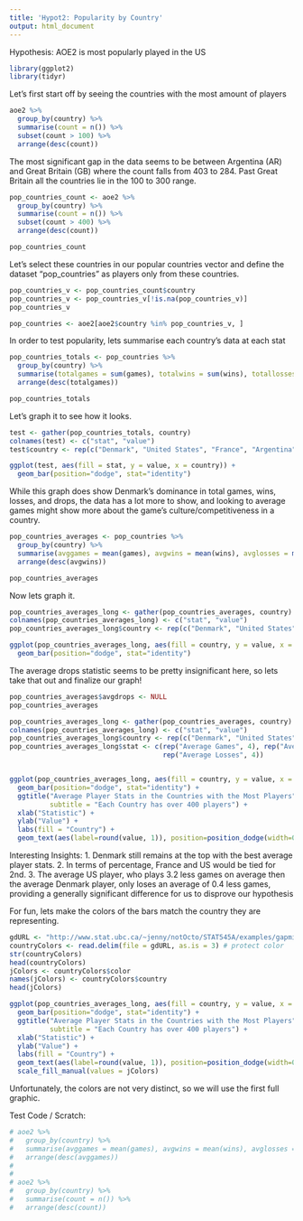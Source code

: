 ```yaml
---
title: 'Hypot2: Popularity by Country'
output: html_document
---
```

Hypothesis:
AOE2 is most popularly played in the US 

```r
library(ggplot2)
library(tidyr)
```

Let's first start off by seeing the countries with the most amount of players 

```r
aoe2 %>%
  group_by(country) %>%
  summarise(count = n()) %>%
  subset(count > 100) %>%
  arrange(desc(count))
```

The most significant gap in the data seems to be between Argentina (AR) and Great Britain (GB) where the count falls from 403 to 284. Past Great Britain all the countries lie in the 100 to 300 range. 

```r
pop_countries_count <- aoe2 %>%
  group_by(country) %>%
  summarise(count = n()) %>%
  subset(count > 400) %>%
  arrange(desc(count))

pop_countries_count
```

Let's select these countries in our popular countries vector and define the dataset "pop_countries" as players only from these countries.
```r
pop_countries_v <- pop_countries_count$country
pop_countries_v <- pop_countries_v[!is.na(pop_countries_v)]
pop_countries_v

pop_countries <- aoe2[aoe2$country %in% pop_countries_v, ]
```

In order to test popularity, lets summarise each country's data at each stat
```r
pop_countries_totals <- pop_countries %>%
  group_by(country) %>%
  summarise(totalgames = sum(games), totalwins = sum(wins), totallosses = sum(losses), totaldrops = sum(drops)) %>%
  arrange(desc(totalgames))

pop_countries_totals
```

Let's graph it to see how it looks.

```r
test <- gather(pop_countries_totals, country)
colnames(test) <- c("stat", "value")
test$country <- rep(c("Denmark", "United States", "France", "Argentina"), 4)

ggplot(test, aes(fill = stat, y = value, x = country)) +
  geom_bar(position="dodge", stat="identity") 


```

While this graph does show Denmark's dominance in total games, wins, losses, and drops, the data has a lot more to show, and looking to average games might show more about the game's culture/competitiveness in a country. 

```r
pop_countries_averages <- pop_countries %>%
  group_by(country) %>%
  summarise(avggames = mean(games), avgwins = mean(wins), avglosses = mean(losses), avgdrops = mean(drops)) %>%
  arrange(desc(avgwins))

pop_countries_averages

```

Now lets graph it.

```r
pop_countries_averages_long <- gather(pop_countries_averages, country)
colnames(pop_countries_averages_long) <- c("stat", "value")
pop_countries_averages_long$country <- rep(c("Denmark", "United States", "France", "Argentina"), 4)

ggplot(pop_countries_averages_long, aes(fill = country, y = value, x = stat)) +
  geom_bar(position="dodge", stat="identity") 
```

The average drops statistic seems to be pretty insignificant here, so lets take that out and finalize our graph! 

```r
pop_countries_averages$avgdrops <- NULL
pop_countries_averages

pop_countries_averages_long <- gather(pop_countries_averages, country)
colnames(pop_countries_averages_long) <- c("stat", "value")
pop_countries_averages_long$country <- rep(c("Denmark", "United States", "France", "Argentina"), 3)
pop_countries_averages_long$stat <- c(rep("Average Games", 4), rep("Average Wins", 4), 
                                      rep("Average Losses", 4))


ggplot(pop_countries_averages_long, aes(fill = country, y = value, x = stat)) +
  geom_bar(position="dodge", stat="identity") +
  ggtitle("Average Player Stats in the Countries with the Most Players", 
          subtitle = "Each Country has over 400 players") +
  xlab("Statistic") +
  ylab("Value") +
  labs(fill = "Country") +
  geom_text(aes(label=round(value, 1)), position=position_dodge(width=0.9), vjust=-0.25)
```

Interesting Insights:
1. Denmark still remains at the top with the best average player stats.
2. In terms of percentage, France and US would be tied for 2nd.
3. The average US player, who plays 3.2 less games on average then the average Denmark player, only loses an average of 0.4 less games, providing a generally significant difference for us to disprove our hypothesis


For fun, lets make the colors of the bars match the country they are representing.  

```r
gdURL <- "http://www.stat.ubc.ca/~jenny/notOcto/STAT545A/examples/gapminder/data/gapminderCountryColors.txt"
countryColors <- read.delim(file = gdURL, as.is = 3) # protect color
str(countryColors)
head(countryColors)
jColors <- countryColors$color
names(jColors) <- countryColors$country
head(jColors)

ggplot(pop_countries_averages_long, aes(fill = country, y = value, x = stat)) +
  geom_bar(position="dodge", stat="identity") +
  ggtitle("Average Player Stats in the Countries with the Most Players", 
          subtitle = "Each Country has over 400 players") +
  xlab("Statistic") +
  ylab("Value") +
  labs(fill = "Country") +
  geom_text(aes(label=round(value, 1)), position=position_dodge(width=0.9), vjust=-0.25) +
  scale_fill_manual(values = jColors)
```

Unfortunately, the colors are not very distinct, so we will use the first full graphic.


Test Code / Scratch: 
```r

# aoe2 %>%
#   group_by(country) %>%
#   summarise(avggames = mean(games), avgwins = mean(wins), avglosses = mean(losses), avgdrops = mean(drops), avgpercwins = mean(perc_wins)) %>%
#   arrange(desc(avggames))
# 
# 
# aoe2 %>%
#   group_by(country) %>%
#   summarise(count = n()) %>%
#   arrange(desc(count))

```